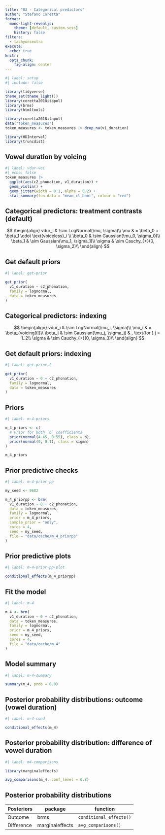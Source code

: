 ```yaml
---
title: "03 - Categorical predictors"
author: "Stefano Coretta"
format:
  mono-light-revealjs:
    theme: [default, custom.scss]
    history: false
filters:
  - tachyonsextra
execute:
  echo: true
knitr:
  opts_chunk: 
    fig-align: center
---
```


```r
#| label: setup
#| include: false

library(tidyverse)
theme_set(theme_light())
library(coretta2018itapol)
library(brms)
library(htmltools)

library(coretta2018itapol)
data("token_measures")
token_measures <- token_measures |> drop_na(v1_duration)

library(HDInterval)
library(truncdist)
```

## Vowel duration by voicing

```r
#| label: vdur-voi
#| echo: false
token_measures |> 
  ggplot(aes(c2_phonation, v1_duration)) +
  geom_violin() +
  geom_jitter(width = 0.1, alpha = 0.2) +
  stat_summary(fun.data = "mean_cl_boot", colour = "red")
```

## Categorical predictors: treatment contrasts (default)

$$
\begin{align}
vdur_i & \sim LogNormal(\mu, \sigma)\\
\mu & = \beta_0 + \beta_1 \cdot \text{voiceless}_i \\
\beta_0 & \sim Gaussian(\mu_0, \sigma_0)\\
\beta_1 & \sim Gaussian(\mu_1, \sigma_1)\\
\sigma & \sim Cauchy_{+}(0, \sigma_2)\\
\end{align}
$$

## Get default priors

```r
#| label: get-prior

get_prior(
  v1_duration ~ c2_phonation,
  family = lognormal,
  data = token_measures
)
```

## Categorical predictors: indexing

$$
\begin{align}
vdur_i & \sim LogNormal(\mu_i, \sigma)\\
\mu_i & = \beta_{voicing[i]}\\
\beta_j & \sim Gaussian(\mu_j, \sigma_j) & , \text{for } j = 1..2\\
\sigma & \sim Cauchy_{+}(0, \sigma_3)\\
\end{align}
$$

## Get default priors: indexing

```r
#| label: get-prior-2

get_prior(
  v1_duration ~ 0 + c2_phonation,
  family = lognormal,
  data = token_measures
)
```

## Priors

```r
#| label: m-4-priors

m_4_priors <- c(
  # Prior for both `b` coefficients
  prior(normal(4.45, 0.55), class = b),
  prior(normal(0, 0.1), class = sigma)
)

m_4_priors
```

## Prior predictive checks

```r
#| label: m-4-prior-pp

my_seed <- 9682

m_4_priorpp <- brm(
  v1_duration ~ 0 + c2_phonation,
  data = token_measures,
  family = lognormal,
  prior = m_4_priors,
  sample_prior = "only",
  cores = 4,
  seed = my_seed,
  file = "data/cache/m_4_priorpp"
)
```

## Prior predictive plots

```r
#| label: m-4-prior-pp-plot

conditional_effects(m_4_priorpp)
```

## Fit the model

```r
#| label: m-4

m_4 <- brm(
  v1_duration ~ 0 + c2_phonation,
  data = token_measures,
  family = lognormal,
  prior = m_4_priors,
  seed = my_seed,
  cores = 4,
  file = "data/cache/m_4"
)
```

## Model summary

```r
#| label: m-4-summary

summary(m_4, prob = 0.8)
```

## Posterior probability distributions: outcome (vowel duration)

```r
#| label: m-4-cond

conditional_effects(m_4)
```

## Posterior probability distribution: difference of vowel duration

```r
#| label: m4-comparisons

library(marginaleffects)

avg_comparisons(m_4, conf_level = 0.8)
```

## Posterior probability distributions

| Posteriors | package         | function                |
|------------|-----------------|-------------------------|
| Outcome    | brms            | `conditional_effects()` |
| Difference | marginaleffects | `avg_comparisons()`     |

